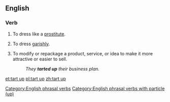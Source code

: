 ==English==

===Verb===
{{head|en|verb}}

# {{lb|en|informal|intransitive}} To dress like a [[prostitute]].
# {{lb|en|informal|intransitive}} To dress [[garishly]].
# {{lb|en|informal|transitive}} To modify or repackage a product, service, or idea to make it more attractive or easier to sell.
#: ''They '''tarted up''' their business plan.''

[[Category:English phrasal verbs]]
[[Category:English phrasal verbs with particle (up)]]

[[et:tart up]]
[[pl:tart up]]
[[zh:tart up]]